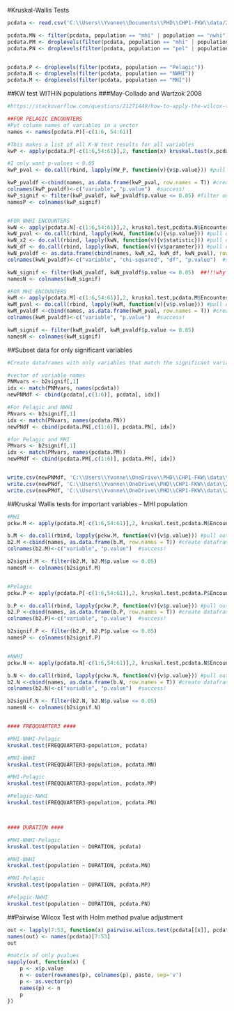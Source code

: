 
#Kruskal-Wallis Tests
```r
pcdata <- read.csv('C:\\Users\\Yvonne\\Documents\\PHD\\CHP1-FKW\\data/2017- 100 New Whistles\\ROCCA Towed Data\\BigRoccaFile_PMN_TowedAll_EDIT_20180914.csv')

pcdata.MN <- filter(pcdata, population == "mhi" | population == "nwhi")
pcdata.PM <- droplevels(filter(pcdata, population == "mhi" | population == "pel"))
pcdata.PN <- droplevels(filter(pcdata, population == "pel" | population == "nwhi"))


pcdata.P <- droplevels(filter(pcdata, population == "Pelagic"))      
pcdata.N <- droplevels(filter(pcdata, population == "NWHI"))      
pcdata.M <- droplevels(filter(pcdata, population == "MHI"))

```

##KW test WITHIN populations 
###May-Collado and Wartzok 2008
```r
#https://stackoverflow.com/questions/21271449/how-to-apply-the-wilcox-test-to-a-whole-dataframe-in-r

##FOR PELAGIC ENCOUNTERS
#Put column names of variables in a vector
names <- names(pcdata.P)[-c(1:6, 54:61)]

#This makes a list of all K-W test results for all variables
kwP <- apply(pcdata.P[-c(1:6,54:61)],2, function(x) kruskal.test(x,pcdata.P$EncounterID))#, p.value = 0.0009))

#I only want p-values < 0.05
kwP_pval <- do.call(rbind, lapply(KW_P, function(v){v$p.value})) #pull out only pvalues from list (makes matrix)

kwP_pvaldf <-cbind(names, as.data.frame(kwP_pval, row.names = T)) #create dataframe of pvalues from matrix
colnames(kwP_pvaldf)<-c("variable", "p.value")  #success!
kwP_signif <- filter(kwP_pvaldf, kwP_pvaldf$p.value <= 0.05) #filter out only variables with pvalues <= 0.05
namesP <- colnames(kwP_signif)


#FOR NWHI ENCOUNTERS
kwN <- apply(pcdata.N[-c(1:6,54:61)],2, kruskal.test,pcdata.N$EncounterID)
kwN_pval <- do.call(rbind, lapply(kwN, function(v){v$p.value})) #pull out only pvalues from list (makes matrix)
kwN_x2 <- do.call(rbind, lapply(kwN, function(v){v$statistic})) #pull out only chi square values from list (makes matrix)
kwN_df <- do.call(rbind, lapply(kwN, function(v){v$parameter})) #pull out only degrees of freedom values from list (makes matrix)
kwN_pvaldf <- as.data.frame(cbind(names, kwN_x2, kwN_df, kwN_pval), row.names = F) #create dataframe of pvalues from matrix
colnames(kwN_pvaldf)<-c("variable", "chi-squared", "df", "p.value")  #success!

kwN_signif <- filter(kwN_pvaldf, kwN_pvaldf$p.value <= 0.05)  ##!!!why is this now a facort?
namesN <- colnames(kwN_signif)

#FOR MHI ENCOUNTERS 
kwM <- apply(pcdata.M[-c(1:6,54:61)],2, kruskal.test,pcdata.M$EncounterID)
kwM_pval <- do.call(rbind, lapply(kwM, function(v){v$p.value})) #pull out only values from list (makes matrix)
kwM_pvaldf <-cbind(names, as.data.frame(kwM_pval, row.names = T)) #create dataframe of pvalues from matrix
colnames(kwM_pvaldf)<-c("variable", "p.value")  #success!

kwM_signif <- filter(kwM_pvaldf, kwM_pvaldf$p.value <= 0.05)
namesM <- colnames(kwM_signif)


```
##Subset data for only significant variables
```r
#Create dataframes with only variables that match the significant variables from the KW tests

#vector of variable names
PNMvars <- b2signif[,1]
idx <- match(PNMvars, names(pcdata))  
newPNMdf <- cbind(pcdata[,c(1:6)], pcdata[, idx])

#For Pelagic and NWHI
PNvars <- b2signif[,1]
idx <- match(PNvars, names(pcdata.PN))  
newPNdf <- cbind(pcdata.PN[,c(1:6)], pcdata.PN[, idx])

#for Pelagic and MHI
PMvars <- b2signif[,1]
idx <- match(PMvars, names(pcdata.PM))  
newPMdf <- cbind(pcdata.PM[,c(1:6)], pcdata.PM[, idx])


write.csv(newPNMdf, 'C:\\Users\\Yvonne\\OneDrive\\PHD\\CHP1-FKW\\data\\2017- 100 New Whistles\\ROCCA Towed Data\\SIGNIF_PNM.csv', row.names = F)
write.csv(newPNdf, 'C:\\Users\\Yvonne\\OneDrive\\PHD\\CHP1-FKW\\data\\2017- 100 New Whistles\\ROCCA Towed Data\\SIGNIF_PN.csv', row.names = F)
write.csv(newPMdf, 'C:\\Users\\Yvonne\\OneDrive\\PHD\\CHP1-FKW\\data\\2017- 100 New Whistles\\ROCCA Towed Data\\SIGNIF_PM.csv', row.names = F)

```


##Kruskal Wallis tests for important variables - MHI population
```r
#MHI
pckw.M <- apply(pcdata.M[-c(1:6,54:61)],2, kruskal.test,pcdata.M$EncounterID)

b.M <- do.call(rbind, lapply(pckw.M, function(v){v$p.value})) #pull out only values from list (makes matrix)
b2.M <-cbind(names, as.data.frame(b.M, row.names = T)) #create dataframe of pvalues from matrix
colnames(b2.M)<-c("variable", "p.value")  #success!

b2signif.M <- filter(b2.M, b2.M$p.value <= 0.05)
namesM <- colnames(b2signif.M)


#Pelagic
pckw.P <- apply(pcdata.P[-c(1:6,54:61)],2, kruskal.test,pcdata.P$EncounterID)

b.P <- do.call(rbind, lapply(pckw.P, function(v){v$p.value})) #pull out only values from list (makes matrix)
b2.P <-cbind(names, as.data.frame(b.P, row.names = T)) #create dataframe of pvalues from matrix
colnames(b2.P)<-c("variable", "p.value")  #success!

b2signif.P <- filter(b2.P, b2.P$p.value <= 0.05)
namesP <- colnames(b2signif.P)


#NWHI
pckw.N <- apply(pcdata.N[-c(1:6,54:61)],2, kruskal.test,pcdata.N$EncounterID)

b.N <- do.call(rbind, lapply(pckw.N, function(v){v$p.value})) #pull out only p-values from list (makes matrix)
b2.N <-cbind(names, as.data.frame(b.N, row.names = T)) #create dataframe of all pvalues from matrix
colnames(b2.N)<-c("variable", "p.value")  #success!

b2signif.N <- filter(b2.N, b2.N$p.value <= 0.05)
namesN <- colnames(b2signif.N)



```

```r
#### FREQQUARTER3 ####

#MHI-NWHI-Pelagic
kruskal.test(FREQQUARTER3~population, pcdata)

#MHI-NWHI
kruskal.test(FREQQUARTER3~population, pcdata.MN)

#MHI-Pelagic
kruskal.test(FREQQUARTER3~population, pcdata.MP)

#Pelagic-NWHI
kruskal.test(FREQQUARTER3~population, pcdata.PN)
```


```r

```

```r


```

```r
#### DURATION ####

#MHI-NWHI-Pelagic
kruskal.test(population ~ DURATION, pcdata)

#MHI-NWHI
kruskal.test(population ~ DURATION, pcdata.MN)

#MHI-Pelagic
kruskal.test(population ~ DURATION, pcdata.MP)

#Pelagic-NWHI
kruskal.test(population ~ DURATION, pcdata.PN)
```

##Pairwise Wilcox Test with Holm method pvalue adjustment
```r
out <- lapply(7:53, function(x) pairwise.wilcox.test(pcdata[[x]], pcdata$population))
names(out) <- names(pcdata)[7:53]
out

#matrix of only pvalues
sapply(out, function(x) {
    p <- x$p.value
    n <- outer(rownames(p), colnames(p), paste, sep='v')
    p <- as.vector(p)
    names(p) <- n
    p
})

```

